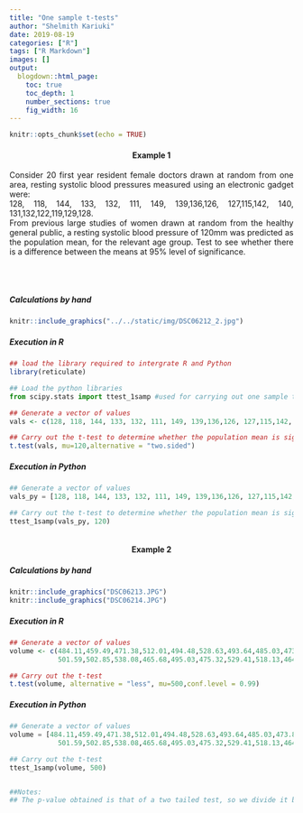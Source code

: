 ```yaml
---
title: "One sample t-tests"
author: "Shelmith Kariuki"
date: 2019-08-19
categories: ["R"]
tags: ["R Markdown"]
images: []
output:
  blogdown::html_page:
    toc: true
    toc_depth: 1
    number_sections: true
    fig_width: 16
---
```


```r
knitr::opts_chunk$set(echo = TRUE)
```


<center><strong><h4>Example 1</h4></strong></center>

<p style="text-align:justify;">Consider 20 first year resident female doctors drawn at random from one area, resting systolic blood pressures measured using an electronic gadget were:<br>
128, 118, 144, 133, 132, 111, 149, 139,136,126, 127,115,142, 140, 131,132,122,119,129,128.<br>
From previous large studies of women drawn at random from the healthy general public, a resting systolic blood pressure of 120mm was predicted as the population mean, for the relevant age group. Test to see whether there is a difference between the means at 95% level of significance.</p> <br><br>

<h5>Calculations by hand</h5>
```r

knitr::include_graphics("../../static/img/DSC06212_2.jpg")
```


<h5>Execution in R</h5>

```r
## load the library required to intergrate R and Python
library(reticulate)
```

```python

## Load the python libraries
from scipy.stats import ttest_1samp #used for carrying out one sample t-tests

```

```r

## Generate a vector of values
vals <- c(128, 118, 144, 133, 132, 111, 149, 139,136,126, 127,115,142, 140, 131,132,122,119,129,128)

## Carry out the t-test to determine whether the population mean is significantly different from 120
t.test(vals, mu=120,alternative = "two.sided")


```


<h5>Execution in Python</h5>
```python

## Generate a vector of values
vals_py = [128, 118, 144, 133, 132, 111, 149, 139,136,126, 127,115,142, 140, 131,132,122,119,129,128]

## Carry out the t-test to determine whether the population mean is significantly different from 120
ttest_1samp(vals_py, 120)



```

<center><strong><h4>Example 2</h4></strong></center>

<h5>Calculations by hand</h5>
```r

knitr::include_graphics("DSC06213.JPG")
knitr::include_graphics("DSC06214.JPG")
```

<h5>Execution in R</h5>
```r

## Generate a vector of values
volume <- c(484.11,459.49,471.38,512.01,494.48,528.63,493.64,485.03,473.88,
            501.59,502.85,538.08,465.68,495.03,475.32,529.41,518.13,464.32,449.08,489.27)

## Carry out the t-test
t.test(volume, alternative = "less", mu=500,conf.level = 0.99)


```

<h5>Execution in Python</h5>
```python
## Generate a vector of values
volume = [484.11,459.49,471.38,512.01,494.48,528.63,493.64,485.03,473.88,
            501.59,502.85,538.08,465.68,495.03,475.32,529.41,518.13,464.32,449.08,489.27]

## Carry out the t-test 
ttest_1samp(volume, 500)


##Notes:
## The p-value obtained is that of a two tailed test, so we divide it by 2 to get the p-value of a one tailed test (0.14486225283259022/2 = 0.07243113)
```


 
